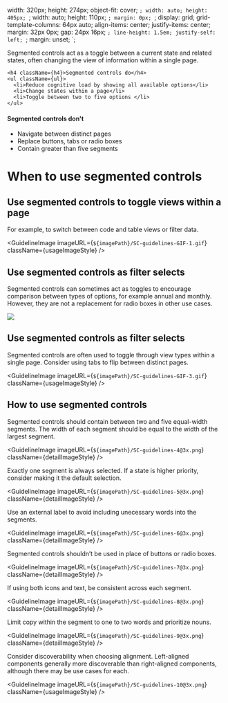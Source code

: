   width: 320px;
  height: 274px;
  object-fit: cover;
`;
  width: auto;
  height: 405px;
`;
  width: auto;
  height: 110px;
`;
  margin: 0px;
`;
  display: grid;
  grid-template-columns: 64px auto;
  align-items: center;
  justify-items: center;
  margin: 32px 0px;
  gap: 24px 16px;
`;
  line-height: 1.5em;
  justify-self: left;
`;
  margin: unset;
`;

Segmented controls act as a toggle between a current state and related states, often changing the view of information within a single page.

<div className={doDontSection}>
  <IconDo />
  <div className={listWrapper}>
    
    <h4 className={h4}>Segmented controls do</h4>
    <ul className={ul}>
      <li>Reduce cognitive load by showing all available options</li>
      <li>Change states within a page</li>
      <li>Toggle between two to five options </li>
    </ul>
  </div>

  <IconDont />
  <div className={listWrapper}>
    <h4 className={h4}>Segmented controls don't</h4>
    <ul className={ul}>
      <li>Navigate between distinct pages</li>
      <li>Replace buttons, tabs or radio boxes</li>
      <li>Contain greater than five segments </li>
    </ul>
  </div>
</div>

# When to use segmented controls

## Use segmented controls to toggle views within a page

For example, to switch between code and table views or filter data.

<GuidelineImage
  imageURL={`${imagePath}/SC-guidelines-GIF-1.gif`}
  className={usageImageStyle}
/>

## Use segmented controls as filter selects

Segmented controls can sometimes act as toggles to encourage comparison between types of options, for example annual and monthly. However, they are not a replacement for radio boxes in other use cases.

<GuidelineImageFrame type="do">
  <img src={`${imagePath}/SC-guidelines-GIF-2.gif`} className={gifStyle} />
</GuidelineImageFrame>

## Use segmented controls as filter selects

Segmented controls are often used to toggle through view types within a single page. Consider using <Link href="component/tabs/guidelines">tabs</Link> to flip between distinct pages.

<GuidelineImage
  imageURL={`${imagePath}/SC-guidelines-GIF-3.gif`}
  className={usageImageStyle}
/>

## How to use segmented controls

Segmented controls should contain between two and five equal-width segments. The width of each segment should be equal to the width of the largest segment.

<GuidelineImage
  imageURL={`${imagePath}/SC-guidelines-4@3x.png`}
  className={detailImageStyle}
/>

Exactly one segment is always selected. If a state is higher priority, consider making it the default selection.

<GuidelineImage
  imageURL={`${imagePath}/SC-guidelines-5@3x.png`}
  className={detailImageStyle}
/>

Use an external label to avoid including unecessary words into the segments.

<GuidelineImage
  imageURL={`${imagePath}/SC-guidelines-6@3x.png`}
  className={detailImageStyle}
/>

Segmented controls shouldn’t be used in place of buttons or radio boxes.

<GuidelineImage
  imageURL={`${imagePath}/SC-guidelines-7@3x.png`}
  className={detailImageStyle}
/>

If using both icons and text, be consistent across each segment.

<GuidelineImage
  imageURL={`${imagePath}/SC-guidelines-8@3x.png`}
  className={detailImageStyle}
/>

Limit copy within the segment to one to two words and prioritize nouns.

<GuidelineImage
  imageURL={`${imagePath}/SC-guidelines-9@3x.png`}
  className={detailImageStyle}
/>

Consider discoverability when choosing alignment. Left-aligned components generally more discoverable than right-aligned components, although there may be use cases for each.

<GuidelineImage
  imageURL={`${imagePath}/SC-guidelines-10@3x.png`}
  className={usageImageStyle}
/>
